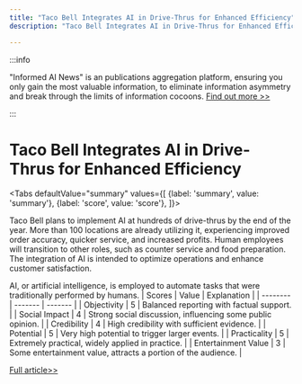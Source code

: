 ```yaml
---
title: "Taco Bell Integrates AI in Drive-Thrus for Enhanced Efficiency"
description: "Taco Bell Integrates AI in Drive-Thrus for Enhanced Efficiency"

---
```



:::info

"Informed AI News" is an publications aggregation platform, ensuring you only gain the most valuable information, to eliminate information asymmetry and break through the limits of information cocoons.  [Find out more >>](/)

:::

# Taco Bell Integrates AI in Drive-Thrus for Enhanced Efficiency


<Tabs
	defaultValue="summary"
	values={[
	{label: 'summary', value: 'summary'},
	{label: 'score', value: 'score'},
]}>
<TabItem value="summary">


Taco Bell plans to implement AI at hundreds of drive-thrus by the end of the year. More than 100 locations are already utilizing it, experiencing improved order accuracy, quicker service, and increased profits. Human employees will transition to other roles, such as counter service and food preparation. The integration of AI is intended to optimize operations and enhance customer satisfaction.

AI, or artificial intelligence, is employed to automate tasks that were traditionally performed by humans.
</TabItem>
<TabItem value="score">
	| Scores     | Value   | Explanation |
	| -------- | ------- | ------- |
	| Objectivity  | 5    | Balanced reporting with factual support.    |
	| Social Impact | 4     | Strong social discussion, influencing some public opinion.    |
	| Credibility    | 4    | High credibility with sufficient evidence.    |
	| Potential    | 5    | Very high potential to trigger larger events.    |
	| Practicality    | 5    | Extremely practical, widely applied in practice.    |
	| Entertainment Value    | 3    | Some entertainment value, attracts a portion of the audience.    |
</TabItem>
</Tabs>

[Full article>>](https://news.slashdot.org/story/24/07/31/2225254/taco-bell-is-bringing-ai-to-hundreds-of-drive-thrus-nationwide?utm_source=rss1.0mainlinkanon&utm_medium=feed)
